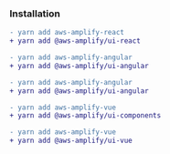 ### Installation

<FilterContent framework="react">

```diff
- yarn add aws-amplify-react
+ yarn add @aws-amplify/ui-react
```
</FilterContent>
<FilterContent framework="angular">

```diff
- yarn add aws-amplify-angular
+ yarn add @aws-amplify/ui-angular
```
</FilterContent>
<FilterContent framework="ionic">

```diff
- yarn add aws-amplify-angular
+ yarn add @aws-amplify/ui-angular
```
</FilterContent>
<FilterContent framework="vue">

<BlockSwitcher>
<CodeBlock name="Vue 3">

```diff
- yarn add aws-amplify-vue
+ yarn add @aws-amplify/ui-components
```

</CodeBlock>
<CodeBlock name="Vue 2">

```diff
- yarn add aws-amplify-vue
+ yarn add @aws-amplify/ui-vue
```

</CodeBlock>
</BlockSwitcher>

</FilterContent>
